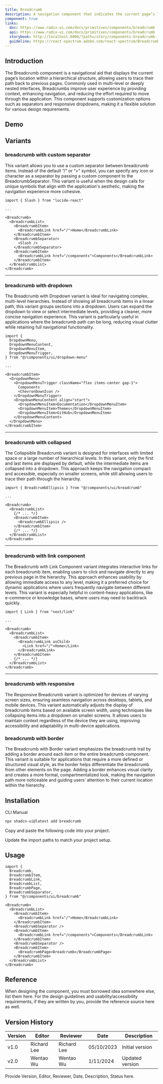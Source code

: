 ```yaml
---
title: Breadcrumb
description: A navigation component that indicates the current page’s location within a hierarchical structure.
component: true
links:
  doc: https://www.radix-ui.com/docs/primitives/components/breadcrumb
  api: https://www.radix-ui.com/docs/primitives/components/breadcrumb
  storybook: http://localhost:6006/?path=/story/components-breadcrumb--default
  guideline: https://react-spectrum.adobe.com/react-spectrum/Breadcrumbs.html
---
```


## Introduction

The Breadcrumb component is a navigational aid that displays the current page’s location within a hierarchical structure, allowing users to trace their path back to previous pages. Commonly used in multi-level or deeply nested interfaces, Breadcrumbs improve user experience by providing context, enhancing navigation, and reducing the effort required to move through the application. This component supports customization options such as separators and responsive dropdowns, making it a flexible solution for various design requirements.

## Demo

<ComponentPreview
  name="breadcrumb-demo"
  className="[&_.preview]:p-2"
  description="A breadcrumb with a collapsible dropdown."
/>
## Variants

### breadcrumb with custom separator

This variant allows you to use a custom separator between breadcrumb items. Instead of the default “/” or “>” symbol, you can specify any icon or character as a separator by passing a custom component to the BreadcrumbSeparator. This variant is useful when the design calls for unique symbols that align with the application's aesthetic, making the navigation experience more cohesive.

<ComponentPreview
  name="breadcrumb-separator"
  description="A breadcrumb with a custom separator"
/>

```tsx showLineNumbers {1,10-12}
import { Slash } from "lucide-react"

...

<Breadcrumb>
  <BreadcrumbList>
    <BreadcrumbItem>
      <BreadcrumbLink href="/">Home</BreadcrumbLink>
    </BreadcrumbItem>
    <BreadcrumbSeparator>
      <Slash />
    </BreadcrumbSeparator>
    <BreadcrumbItem>
      <BreadcrumbLink href="/components">Components</BreadcrumbLink>
    </BreadcrumbItem>
  </BreadcrumbList>
</Breadcrumb>
```

---

### breadcrumb with dropdown

The Breadcrumb with Dropdown variant is ideal for navigating complex, multi-level hierarchies. Instead of showing all breadcrumb items in a linear path, this variant groups sections into a dropdown. Users can expand the dropdown to view or select intermediate levels, providing a cleaner, more concise navigation experience. This variant is particularly useful in applications where the breadcrumb path can be long, reducing visual clutter while retaining full navigational functionality.

<ComponentPreview
  name="breadcrumb-dropdown"
  className="[&_.preview]:p-2"
  description="A breadcrumb with a dropdown."
/>

```tsx showLineNumbers {1-6,11-21}
import {
  DropdownMenu,
  DropdownMenuContent,
  DropdownMenuItem,
  DropdownMenuTrigger,
} from "@/components/ui/dropdown-menu"

...

<BreadcrumbItem>
  <DropdownMenu>
    <DropdownMenuTrigger className="flex items-center gap-1">
      Components
      <ChevronDownIcon />
    </DropdownMenuTrigger>
    <DropdownMenuContent align="start">
      <DropdownMenuItem>Documentation</DropdownMenuItem>
      <DropdownMenuItem>Themes</DropdownMenuItem>
      <DropdownMenuItem>GitHub</DropdownMenuItem>
    </DropdownMenuContent>
  </DropdownMenu>
</BreadcrumbItem>
```

---

### breadcrumb with collapsed

The Collapsible Breadcrumb variant is designed for interfaces with limited space or a large number of hierarchical levels. In this variant, only the first and last items are displayed by default, while the intermediate items are collapsed into a dropdown. This approach keeps the navigation compact and accessible, especially on smaller screens, while still allowing users to trace their path through the hierarchy.

<ComponentPreview
  name="breadcrumb-ellipsis"
  className="[&_.preview]:p-2"
  description="A breadcrumb showing a collapsed state."
/>

```tsx showLineNumbers {1,9}
import { BreadcrumbEllipsis } from "@/components/ui/breadcrumb"

...

<Breadcrumb>
  <BreadcrumbList>
    {/* ... */}
    <BreadcrumbItem>
      <BreadcrumbEllipsis />
    </BreadcrumbItem>
    {/* ... */}
  </BreadcrumbList>
</Breadcrumb>
```

---

### breadcrumb with link component

The Breadcrumb with Link Component variant integrates interactive links for each breadcrumb item, enabling users to click and navigate directly to any previous page in the hierarchy. This approach enhances usability by allowing immediate access to any level, making it a preferred choice for dynamic applications where users frequently navigate between different levels. This variant is especially helpful in content-heavy applications, like e-commerce or knowledge bases, where users may need to backtrack quickly.

<ComponentPreview
  name="breadcrumb-link"
  description="A breadcrumb with a custom Link component"
/>

```tsx showLineNumbers {1,8-10}
import { Link } from "next/link"

...

<Breadcrumb>
  <BreadcrumbList>
    <BreadcrumbItem>
      <BreadcrumbLink asChild>
        <Link href="/">Home</Link>
      </BreadcrumbLink>
    </BreadcrumbItem>
    {/* ... */}
  </BreadcrumbList>
</Breadcrumb>
```

---

### breadcrumb with responsive

The Responsive Breadcrumb variant is optimized for devices of varying screen sizes, ensuring seamless navigation across desktops, tablets, and mobile devices. This variant automatically adjusts the display of breadcrumb items based on available screen width, using techniques like collapsing items into a dropdown on smaller screens. It allows users to maintain context regardless of the device they are using, improving accessibility and adaptability in multi-device applications.

<ComponentPreview
  name="breadcrumb-responsive"
  className="[&_.preview]:p-2"
  description="A responsive breadcrumb. It displays a dropdown on desktop and a drawer on mobile."
/>

### breadcrumb with border

The Breadcrumb with Border variant emphasizes the breadcrumb trail by adding a border around each item or the entire breadcrumb component. This variant is suitable for applications that require a more defined or structured visual style, as the border helps differentiate the breadcrumb from other elements on the page. Adding a border enhances visual clarity and creates a more formal, compartmentalized look, making the navigation path more noticeable and guiding users’ attention to their current location within the hierarchy.

<ComponentPreview
  name="breadcrumb-without-border"
  className="[&_.preview]:p-2"
  description="A breadcrumb without border."
/>

## Installation

<Tabs defaultValue="cli">

<TabsList>
  <TabsTrigger value="cli">CLI</TabsTrigger>
  <TabsTrigger value="manual">Manual</TabsTrigger>
</TabsList>
<TabsContent value="cli">

```bash
npx shadcn-ui@latest add breadcrumb
```

</TabsContent>

<TabsContent value="manual">

<Steps>

<Step>Copy and paste the following code into your project.</Step>

<ComponentSource name="breadcrumb" />

<Step>Update the import paths to match your project setup.</Step>

</Steps>

</TabsContent>

</Tabs>

## Usage

```tsx
import {
  Breadcrumb,
  BreadcrumbItem,
  BreadcrumbLink,
  BreadcrumbList,
  BreadcrumbPage,
  BreadcrumbSeparator,
} from "@/components/ui/breadcrumb"
```

```tsx
<Breadcrumb>
  <BreadcrumbList>
    <BreadcrumbItem>
      <BreadcrumbLink href="/">Home</BreadcrumbLink>
    </BreadcrumbItem>
    <BreadcrumbSeparator />
    <BreadcrumbItem>
      <BreadcrumbLink href="/components">Components</BreadcrumbLink>
    </BreadcrumbItem>
    <BreadcrumbSeparator />
    <BreadcrumbItem>
      <BreadcrumbPage>Breadcrumb</BreadcrumbPage>
    </BreadcrumbItem>
  </BreadcrumbList>
</Breadcrumb>
```

## Reference

When designing the component, you must borrowed idea somewhere else, list them here.
For the design guidelines and usability/accessibility requirements, if they are written by you, provide the reference source here as well.

## Version History

| Version | Editor      | Reviewer    | Date       | Description     |
| ------- | ----------- | ----------- | ---------- | --------------- |
| v1.0    | Richard Lee | Richard Lee | 05/10/2023 | Initial version |
| v2.0    | Wentao Wu   | Wentao Wu   | 1/11/2024  | Updated version |

Provide Version, Editor, Reviewer, Date, Description, Status here.
